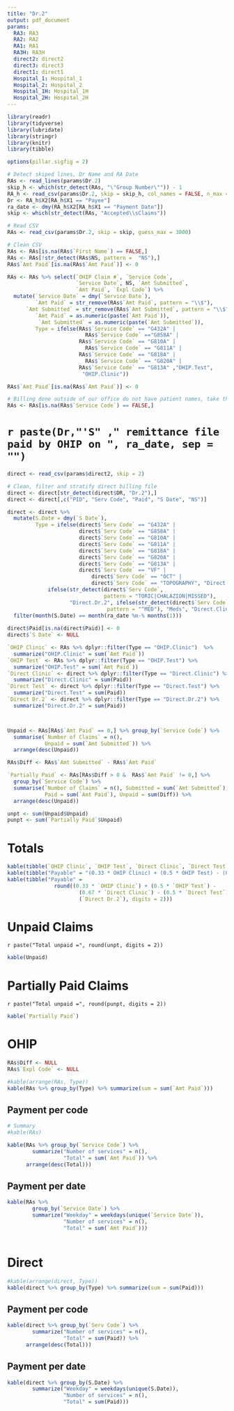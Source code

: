 ---
title: "Dr.2"
output: pdf_document
params:
  RA3: RA3
  RA2: RA2
  RA1: RA1
  RA3H: RA3H
  direct2: direct2
  direct3: direct3
  direct1: direct1
  Hospital_1: Hospital_1
  Hospital_2: Hospital_2
  Hospital_1H: Hospital_1H
  Hospital_2H: Hospital_2H
---

```{r libraries, include=FALSE, echo=FALSE}
library(readr)
library(tidyverse)
library(lubridate)
library(stringr)
library(knitr)
library(tibble)
```



```{r digits, messages =FALSE, include=FALSE, warnings = FALSE, echo=FALSE}
options(pillar.sigfig = 2)
```

```{r RAs, messages =FALSE, include=FALSE, warnings = FALSE, echo=FALSE}
# Detect skiped lines, Dr Name and RA Date
RAs <- read_lines(params$Dr.2)
skip_h <- which(str_detect(RAs, "\"Group Number\"")) - 1
RA_h <- read_csv(params$Dr.2, skip = skip_h, col_names = FALSE, n_max = 10)
Dr <- RA_h$X2[RA_h$X1 == "Payee"]
ra_date <- dmy(RA_h$X2[RA_h$X1 == "Payment Date"])
skip <- which(str_detect(RAs, "Accepted\\sClaims"))

# Read CSV
RAs <- read_csv(params$Dr.2, skip = skip, guess_max = 3000)

# Clean CSV
RAs <- RAs[is.na(RAs$`First Name`) == FALSE,]
RAs <- RAs[!str_detect(RAs$NS, pattern =  "NS"),]
RAs$`Amt Paid`[is.na(RAs$`Amt Paid`)] <- 0

RAs <- RAs %>% select(`OHIP Claim #`, `Service Code`,
                      `Service Date`, NS, `Amt Submitted`,
                      `Amt Paid`, `Expl Code`) %>%
  mutate(`Service Date` = dmy(`Service Date`),
         `Amt Paid` = str_remove(RAs$`Amt Paid`, pattern = "\\$"),
      `Amt Submitted` = str_remove(RAs$`Amt Submitted`, pattern = "\\$"),
         `Amt Paid` = as.numeric(paste(`Amt Paid`)),
          `Amt Submitted` = as.numeric(paste(`Amt Submitted`)),
         Type = ifelse(RAs$`Service Code` == "G432A" |
                         RAs$`Service Code` =="G858A" |
                       RAs$`Service Code` == "G810A" |
                         RAs$`Service Code` == "G811A" |
                       RAs$`Service Code` == "G818A" |
                         RAs$`Service Code` == "G820A" |
                       RAs$`Service Code` == "G813A" ,"OHIP.Test",
                        "OHIP.Clinic"))

RAs$`Amt Paid`[is.na(RAs$`Amt Paid`)] <- 0

# Billing done outside of our office do not have patient names, take them out
RAs <- RAs[is.na(RAs$`Service Code`) == FALSE,]
```

# `r paste(Dr,"'S" ," remittance file paid by OHIP on ", ra_date, sep = "")`

```{r direct, messages =FALSE, include=FALSE, warnings = FALSE, echo=FALSE}
direct <- read_csv(params$direct2, skip = 2)

# Clean, filter and stratify direct billing file 
direct <- direct[str_detect(direct$DR, "Dr.2"),]
direct <- direct[,c("PID", "Serv Code", "Paid", "S Date", "NS")]

direct <- direct %>% 
  mutate(S.Date = dmy(`S Date`), 
         Type = ifelse(direct$`Serv Code` == "G432A" |
                       direct$`Serv Code` == "G858A" |
                       direct$`Serv Code` == "G810A" |
                       direct$`Serv Code` == "G811A" |
                       direct$`Serv Code` == "G818A" |
                       direct$`Serv Code` == "G820A" |
                       direct$`Serv Code` == "G813A" |
                       direct$`Serv Code` == "VF" |
		                   direct$`Serv Code` == "OCT" |
		                   direct$`Serv Code` == "TOPOGRAPHY", "Direct.Test", 
		     ifelse(str_detect(direct$`Serv Code`,
		                       pattern = "TORIC|CHALAZION|MISSED"),
		            "Direct.Dr.2", ifelse(str_detect(direct$`Serv Code`,
                                pattern = "^MED"), "Meds", "Direct.Clinic")))) %>%
  filter(month(S.Date) == month(ra_date %m-% months(1)))
  
direct$Paid[is.na(direct$Paid)] <- 0    
direct$`S Date` <- NULL
```

```{r sums, messages =FALSE, include=FALSE, warnings = FALSE, echo=FALSE}

`OHIP Clinic` <- RAs %>% dplyr::filter(Type == "OHIP.Clinic")  %>%
  summarize("OHIP.Clinic" = sum(`Amt Paid`))
`OHIP Test` <- RAs %>% dplyr::filter(Type == "OHIP.Test") %>% 
  summarize("OHIP.Test" = sum(`Amt Paid`))
`Direct Clinic` <- direct %>% dplyr::filter(Type == "Direct.Clinic") %>%
  summarize("Direct.Clinic" = sum(Paid))
`Direct Test` <- direct %>% dplyr::filter(Type == "Direct.Test") %>%
  summarize("Direct.Test" = sum(Paid))
`Direct Dr.2` <- direct %>% dplyr::filter(Type == "Direct.Dr.2") %>%
  summarize("Direct.Dr.2" = sum(Paid))



Unpaid <- RAs[RAs$`Amt Paid` == 0,] %>% group_by(`Service Code`) %>%
  summarise(`Number of Claims` = n(),
            Unpaid = sum(`Amt Submitted`)) %>%
  arrange(desc(Unpaid))

RAs$Diff <- RAs$`Amt Submitted` - RAs$`Amt Paid`

`Partially Paid` <- RAs[RAs$Diff > 0 &  RAs$`Amt Paid` != 0,] %>%
  group_by(`Service Code`) %>%
  summarise(`Number of Claims` = n(), Submitted = sum(`Amt Submitted`),
            Paid = sum(`Amt Paid`), Unpaid = sum(Diff)) %>%
  arrange(desc(Unpaid))

unpt <- sum(Unpaid$Unpaid)
punpt <- sum(`Partially Paid`$Unpaid)
```

# Totals

```{r Total, echo=FALSE}
kable(tibble(`OHIP Clinic`, `OHIP Test`, `Direct Clinic`, `Direct Test`, `Direct Dr.2`))
kable(tibble("Payable" = "(0.33 * OHIP Clinic) + (0.5 * OHIP Test) - (0.67 * Direct Clinic) - (0.5 * Direct Test) - (Direct Dr.2)"))
kable(tibble("Payable" =
               round((0.33 * `OHIP Clinic`) + (0.5 * `OHIP Test`) -
                       (0.67 * `Direct Clinic`) - (0.5 * `Direct Test`) -
                       (`Direct Dr.2`), digits = 2)))
```

# Unpaid Claims
`r paste("Total unpaid =", round(unpt, digits = 2))`


```{r Unpaid, echo=FALSE}
kable(Unpaid)
```

\newpage

# Partially Paid Claims
`r paste("Total unpaid =", round(punpt, digits = 2))`

```{r PUnpaid, echo=FALSE}
kable(`Partially Paid`)
```

# OHIP
```{r ohip sums, echo=FALSE}
RAs$Diff <- NULL
RAs$`Expl Code` <- NULL

#kable(arrange(RAs, Type))
kable(RAs %>% group_by(Type) %>% summarize(sum = sum(`Amt Paid`)))

```

## Payment per code
```{r OHIP Total by code, warnings = FALSE, echo=FALSE}
# Summary
#kable(RAs)

kable(RAs %>% group_by(`Service Code`) %>% 
        summarize("Number of services" = n(),
                  "Total" = sum(`Amt Paid`)) %>%
      arrange(desc(Total)))

```

## Payment per date
```{r OHIP Total by date, warnings = FALSE, echo=FALSE}
kable(RAs %>% 
        group_by(`Service Date`) %>% 
        summarize("Weekday" = weekdays(unique(`Service Date`)),
                  "Number of services" = n(),
                  "Total" = sum(`Amt Paid`)))
     

```

\newpage

# Direct

```{r direct sums, echo=FALSE}
#kable(arrange(direct, Type))
kable(direct %>% group_by(Type) %>% summarize(sum = sum(Paid)))
```

## Payment per code
```{r Direct Total by code, warnings = FALSE, echo=FALSE}
kable(direct %>% group_by(`Serv Code`) %>% 
        summarize("Number of services" = n(),
                  "Total" = sum(Paid)) %>%
      arrange(desc(Total)))
```

## Payment per date
```{r Direct Total by date, warnings = FALSE, echo=FALSE}
kable(direct %>% group_by(S.Date) %>% 
        summarize("Weekday" = weekdays(unique(S.Date)),
                  "Number of services" = n(),
                  "Total" = sum(Paid)))
```




